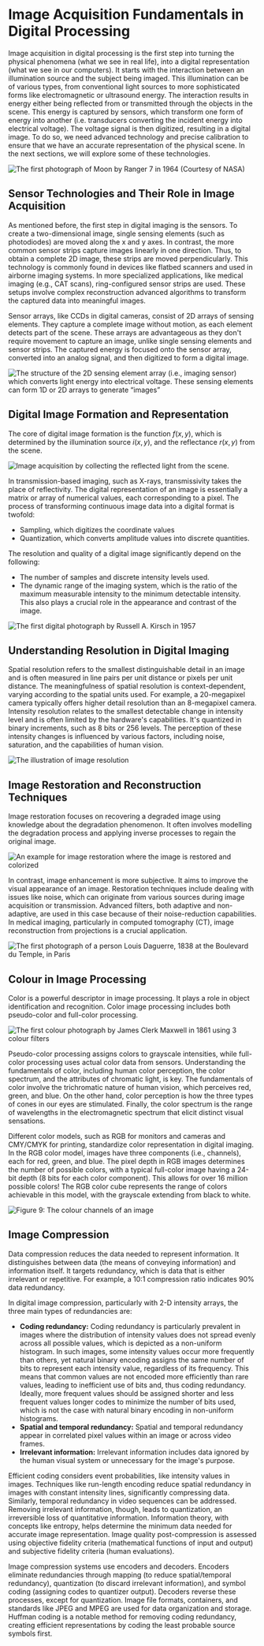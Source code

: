 # Image Acquisition Fundamentals in Digital Processing
Image acquisition in digital processing is the first step into turning the physical phenomena (what we see in real life), into a digital representation (what we see in our computers). It starts with the interaction between an illumination source and the subject being imaged. This illumination can be of various types, from conventional light sources to more sophisticated forms like electromagnetic or ultrasound energy. The interaction results in energy either being reflected from or transmitted through the objects in the scene. This energy is captured by sensors, which transform one form of energy into another (i.e. transducers converting the incident energy into electrical voltage). The voltage signal is then digitized, resulting in a digital image. To do so, we need advanced technology and precise calibration to ensure that we have an accurate representation of the physical scene. In the next sections, we will explore some of these technologies. 

![ The first photograph of Moon by Ranger 7 in 1964 (Courtesy of NASA)](https://huggingface.co/datasets/hf-vision/course-assets/resolve/4def8c412ee6b08f4522e818a0474d155363d87b/pic_3.png)

## Sensor Technologies and Their Role in Image Acquisition
As mentioned before, the first step in digital imaging is the sensors. To create a two-dimensional image, single sensing elements (such as photodiodes) are moved along the x and y axes. In contrast, the more common sensor strips capture images linearly in one direction. Thus, to obtain a complete 2D image, these strips are moved perpendicularly. This technology is commonly found in devices like flatbed scanners and used in airborne imaging systems. In more specialized applications, like medical imaging (e.g., CAT scans), ring-configured sensor strips are used. These setups involve complex reconstruction advanced algorithms to transform the captured data into meaningful images. 

Sensor arrays, like CCDs in digital cameras, consist of 2D arrays of sensing elements. They capture a complete image without motion, as each element detects part of the scene. These arrays are advantageous as they don't require movement to capture an image, unlike single sensing elements and sensor strips. The captured energy is focused onto the sensor array, converted into an analog signal, and then digitized to form a digital image.

![The structure of the 2D sensing element array (i.e., imaging sensor) which converts light energy into electrical voltage. These sensing elements can form 1D or 2D arrays to generate “images”](https://huggingface.co/datasets/hf-vision/course-assets/resolve/4def8c412ee6b08f4522e818a0474d155363d87b/pic_1.png)

## Digital Image Formation and Representation
The core of digital image formation is the function $f(x, y)$, which is determined by the illumination source $i(x, y)$, and the reflectance $r(x, y)$ from the scene.

![Image acquisition by collecting the reflected light from the scene.](https://huggingface.co/datasets/hf-vision/course-assets/resolve/4def8c412ee6b08f4522e818a0474d155363d87b/pic_6.png)

In transmission-based imaging, such as X-rays, transmissivity takes the place of reflectivity. The digital representation of an image is essentially a matrix or array of numerical values, each corresponding to a pixel. The process of transforming continuous image data into a digital format is twofold: 
- Sampling, which digitizes the coordinate values
- Quantization, which converts amplitude values into discrete quantities. 

The resolution and quality of a digital image significantly depend on the following:
- The number of samples and discrete intensity levels used. 
- The dynamic range of the imaging system, which is the ratio of the maximum measurable intensity to the minimum detectable intensity. This also plays a crucial role in the appearance and contrast of the image.
  
![The first digital photograph by Russell A. Kirsch in 1957](https://huggingface.co/datasets/hf-vision/course-assets/resolve/4def8c412ee6b08f4522e818a0474d155363d87b/pic_5.png)

## Understanding Resolution in Digital Imaging
Spatial resolution refers to the smallest distinguishable detail in an image and is often measured in line pairs per unit distance or pixels per unit distance. The meaningfulness of spatial resolution is context-dependent, varying according to the spatial units used. For example, a 20-megapixel camera typically offers higher detail resolution than an 8-megapixel camera. 
Intensity resolution relates to the smallest detectable change in intensity level and is often limited by the hardware's capabilities. It's quantized in binary increments, such as 8 bits or 256 levels. The perception of these intensity changes is influenced by various factors, including noise, saturation, and the capabilities of human vision.

![The illustration of image resolution](https://huggingface.co/datasets/hf-vision/course-assets/resolve/4def8c412ee6b08f4522e818a0474d155363d87b/pic_7.png)

## Image Restoration and Reconstruction Techniques
Image restoration focuses on recovering a degraded image using knowledge about the degradation phenomenon. It often involves modelling the degradation process and applying inverse processes to regain the original image.

![An example for image restoration where the image is restored and colorized](https://huggingface.co/datasets/hf-vision/course-assets/resolve/4def8c412ee6b08f4522e818a0474d155363d87b/pic_8.jpg)

In contrast, image enhancement is more subjective. It aims to improve the visual appearance of an image. Restoration techniques include dealing with issues like noise, which can originate from various sources during image acquisition or transmission. Advanced filters, both adaptive and non-adaptive, are used in this case because of their noise-reduction capabilities. In medical imaging, particularly in computed tomography (CT), image reconstruction from projections is a crucial application.

![The first photograph of a person Louis Daguerre, 1838 at the Boulevard du Temple, in Paris](https://huggingface.co/datasets/hf-vision/course-assets/resolve/4def8c412ee6b08f4522e818a0474d155363d87b/pic_2.png)


## Colour in Image Processing
Color is a powerful descriptor in image processing. It plays a role in object identification and recognition. Color image processing includes both pseudo-color and full-color processing. 

![The first colour photograph by James Clerk Maxwell in 1861 using 3 colour filters
](https://huggingface.co/datasets/hf-vision/course-assets/resolve/4def8c412ee6b08f4522e818a0474d155363d87b/pic_4.png)

Pseudo-color processing assigns colors to grayscale intensities, while full-color processing uses actual color data from sensors. Understanding the fundamentals of color, including human color perception, the color spectrum, and the attributes of chromatic light, is key. The fundamentals of color involve the trichromatic nature of human vision, which perceives red, green, and blue. On the other hand, color perception is how the three types of cones in our eyes are stimulated. Finally, the color spectrum is the range of wavelengths in the electromagnetic spectrum that elicit distinct visual sensations.

Different color models, such as RGB for monitors and cameras and CMY/CMYK for printing, standardize color representation in digital imaging. In the RGB color model, images have three components (i.e., channels), each for red, green, and blue. The pixel depth in RGB images determines the number of possible colors, with a typical full-color image having a 24-bit depth (8 bits for each color component). This allows for over 16 million possible colors! The RGB color cube represents the range of colors achievable in this model, with the grayscale extending from black to white. 

![Figure 9: The colour channels of an image
](https://huggingface.co/datasets/hf-vision/course-assets/resolve/4def8c412ee6b08f4522e818a0474d155363d87b/pic_9.png)

## Image Compression
Data compression reduces the data needed to represent information. It distinguishes between data (the means of conveying information) and information itself. It targets redundancy, which is data that is either irrelevant or repetitive. For example, a 10:1 compression ratio indicates 90% data redundancy. 

In digital image compression, particularly with 2-D intensity arrays, the three main types of redundancies are:
- **Coding redundancy:** Coding redundancy is particularly prevalent in images where the distribution of intensity values does not spread evenly across all possible values, which is depicted as a non-uniform histogram. In such images, some intensity values occur more frequently than others, yet natural binary encoding assigns the same number of bits to represent each intensity value, regardless of its frequency. This means that common values are not encoded more efficiently than rare values, leading to inefficient use of bits and, thus coding redundancy. Ideally, more frequent values should be assigned shorter and less frequent values longer codes to minimize the number of bits used, which is not the case with natural binary encoding in non-uniform histograms.
- **Spatial and temporal redundancy:** Spatial and temporal redundancy appear in correlated pixel values within an image or across video frames.
- **Irrelevant information:** Irrelevant information includes data ignored by the human visual system or unnecessary for the image's purpose.

Efficient coding considers event probabilities, like intensity values in images. Techniques like run-length encoding reduce spatial redundancy in images with constant intensity lines, significantly compressing data. Similarly, temporal redundancy in video sequences can be addressed. Removing irrelevant information, though, leads to quantization, an irreversible loss of quantitative information. Information theory, with concepts like entropy, helps determine the minimum data needed for accurate image representation. Image quality post-compression is assessed using objective fidelity criteria (mathematical functions of input and output) and subjective fidelity criteria (human evaluations).

Image compression systems use encoders and decoders. Encoders eliminate redundancies through mapping (to reduce spatial/temporal redundancy), quantization (to discard irrelevant information), and symbol coding (assigning codes to quantizer output). Decoders reverse these processes, except for quantization. Image file formats, containers, and standards like JPEG and MPEG are used for data organization and storage. Huffman coding is a notable method for removing coding redundancy, creating efficient representations by coding the least probable source symbols first.

